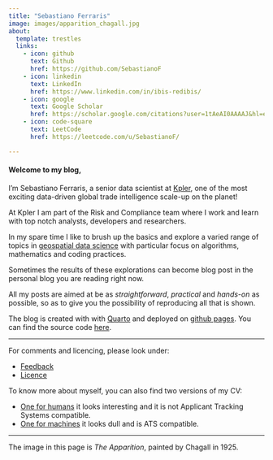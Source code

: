 ```yaml
---
title: "Sebastiano Ferraris"
image: images/apparition_chagall.jpg
about:
  template: trestles
  links:
    - icon: github
      text: Github
      href: https://github.com/SebastianoF
    - icon: linkedin
      text: LinkedIn
      href: https://www.linkedin.com/in/ibis-redibis/
    - icon: google
      text: Google Scholar
      href: https://scholar.google.com/citations?user=1tAeAI0AAAAJ&hl=en
    - icon: code-square
      text: LeetCode 
      href: https://leetcode.com/u/SebastianoF/

---
```


<!-- [![](images/apparition_chagall.jpg){fig-align="center"}](https://www.marcchagallart.net/chagall-113.php) -->

#### Welcome to my blog,

I'm Sebastiano Ferraris, a senior data scientist at [Kpler](https://www.kpler.com/company/about-us), one of the most exciting data-driven global trade intelligence scale-up on the planet!

At Kpler I am part of the Risk and Compliance team where I work and learn with top notch analysts, developers and researchers.

In my spare time I like to brush up the basics and explore a varied range of topics in [geospatial data science](https://carto.com/what-is-spatial-data-science) with particular focus on algorithms, mathematics and coding practices.

Sometimes the results of these explorations can become blog post in the personal blog you are reading right now.

All my posts are aimed at be as *straightforward*, *practical* and *hands-on* as possible, so as to give you the possibility of reproducing all that is shown.

The blog is created with with [Quarto](https://quarto.org/) and deployed on [github pages](https://pages.github.com/). You can find the source code [here](https://github.com/SebastianoF/GeoDsBlog). 

-------

For comments and licencing, please look under:

- [Feedback](https://sebastianof.github.io/GeoDsBlog/about/feedback.html)
- [Licence](https://sebastianof.github.io/GeoDsBlog/about/licence.html)


To know more about myself, you can also find two versions of my CV:

- [One for humans](https://sebastianof.github.io/GeoDsBlog/about/CV_for_humans/curriculum.pdf) it looks interesting and it is not Applicant Tracking Systems compatible.
- [One for machines](https://sebastianof.github.io/GeoDsBlog/about/CV_for_machines/curriculum.docx.pdf) it looks dull and is ATS compatible.


-------

The image in this page is *The Apparition*, painted by Chagall in 1925.
